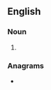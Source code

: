 ==English==

===Noun===
{{head|en|noun plural form}}

# {{plural of|bargee|lang=en}}

===Anagrams===
* {{anagrams|en|Seaberg|bareges}}